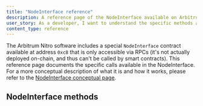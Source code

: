 ```yaml
---
title: "NodeInterface reference"
description: A reference page of the NodeInterface available on Arbitrum chains
user_story: As a developer, I want to understand the specific methods available in the NodeInterface
content_type: reference
---
```


The Arbitrum Nitro software includes a special `NodeInterface` contract available at address `0xc8` that is only accessible via RPCs (it's not actually deployed on-chain, and thus can't be called by smart contracts). This reference page documents the specific calls available in the NodeInterface. For a more conceptual description of what it is and how it works, please refer to the [NodeInterface conceptual page](/for-devs/concepts/nodeinterface.mdx).

## NodeInterface methods


<NodeInterfaceRef />
